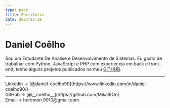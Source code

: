 ```yaml
---
type: page
title: Portifólio
date: 2021-03-19
---
```


# Daniel Coêlho

 Sou um Estudante De Analise e Desenvolvimento de Sistemas. Eu gosto de trabalhar com Python, JavaScript 
 e PHP com experiencia em back e front-end, tenho alguns projetos publicados no meu [GITHUB](https://github.com/MikalROn).

---

<div>
  <i class="bi bi-linkedin"></i> Linkedin ->  [@daniel-coelho90](https://www.linkedin.com/in/daniel-coelho90/)
  <br />
  <i class="bi bi-github"></i> GitHub  -> [@__coelho__](https://github.com/MikalROn)
  <br />
  <i class="bi bi-envelope"></i> Email ->  heromon.9010@gmail.com
</div>
